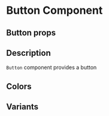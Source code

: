 
<Meta title="Components/Button" component={Button} />

# Button Component

## Button props

<ArgsTable of={Button} />

## Description

`Button` component provides a button

## Colors

<Story of={ButtonStories.Colors} />

## Variants

<Story of={ButtonStories.Variants} />